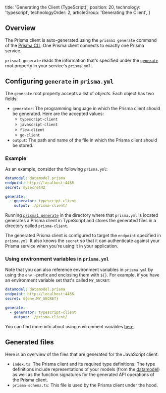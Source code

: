 
  title: 'Generating the Client (TypeScript)',
  position: 20,
  technology: 'typescript',
  technologyOrder: 2,
  articleGroup: 'Generating the Client',
}

## Overview 

The Prisma client is auto-generated using the `prisma1 generate` command of the [Prisma CLI](alx4). One Prisma client connects to exactly one Prisma service.

`prisma1 generate` reads the information that's specified under the [`generate`](5cy7#generate-optional) root property in your service's `prisma.yml`. 

## Configuring `generate` in `prisma.yml`

The `generate` root property accepts a list of _objects_. Each object has two fields:

- `generator`: The programming language in which the Prisma client should be generated. Here are the accepted values:
  -  `typescript-client`
  -  `javascript-client`
  -  `flow-client`
  -  `go-client`
- `output`: The path and name of the file in which the Prisma client should be stored.

### Example

As an example, consider the following `prisma.yml`:

```yml
datamodel: datamodel.prisma
endpoint: http://localhost:4466
secret: mysecret42

generate:
  - generator: typescript-client
    output: ./prisma-client/
```

Running [`prisma1 generate`](xcv2) in the directory where that `prisma.yml` is located generates a Prisma client in TypeScript and stores the generated files in a directory called `prisma-client`.

The generated Prisma client is configured to target the `endpoint` specified in `prisma.yml`. It also knows the `secret` so that it can authenticate against your Prisma service when you're using it in your application.

### Using environment variables in `prisma.yml`

Note that you can also reference environment variables in `prisma.yml` by using the `env:`-prefix and enclosing them with `${}`. For example, if you have an environment variable set that's called `MY_SECRET`:

```yml
datamodel: datamodel.prisma
endpoint: http://localhost:4466
secret: ${env:MY_SECRET}

generate:
  - generator: typescript-client
    output: ./prisma-client/
```

You can find more info about using environment variables [here](5cy7#using-variables).

## Generated files

Here is an overview of the files that are generated for the JavaScript client:

- `index.ts`: The Prisma client and its required type definitions. The type definitions include representations of your models (from the [datamodel](knul)) as well as the function signatures for the generated API operations of the Prisma client.
- `prisma-schema.ts`: This file is used by the Prisma client under the hood.